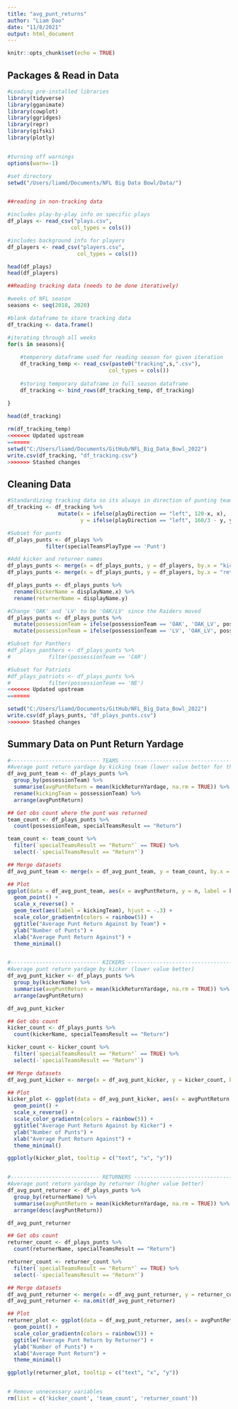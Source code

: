 ```yaml
---
title: "avg_punt_returns"
author: "Liam Dao"
date: "11/8/2021"
output: html_document
---
```


```r
knitr::opts_chunk$set(echo = TRUE)
```

## Packages & Read in Data
```r
#Loading pre-installed libraries
library(tidyverse)
library(gganimate)
library(cowplot)
library(ggridges)
library(repr)
library(gifski)
library(plotly)


#turning off warnings
options(warn=-1)

#set directory
setwd("/Users/liamd/Documents/NFL Big Data Bowl/Data/")


##reading in non-tracking data

#includes play-by-play info on specific plays
df_plays <- read_csv("plays.csv",
                    col_types = cols())

#includes background info for players
df_players <- read_csv("players.csv",
                      col_types = cols())

head(df_plays)
head(df_players)

##Reading tracking data (needs to be done iteratively)

#weeks of NFL season
seasons <- seq(2018, 2020)

#blank dataframe to store tracking data
df_tracking <- data.frame()

#iterating through all weeks
for(s in seasons){
    
    #temperory dataframe used for reading season for given iteration
    df_tracking_temp <- read_csv(paste0("tracking",s,".csv"),
                                col_types = cols())
    
    #storing temporary dataframe in full season dataframe
    df_tracking <- bind_rows(df_tracking_temp, df_tracking)                            
    
}

head(df_tracking)

rm(df_tracking_temp)
<<<<<<< Updated upstream
=======
setwd("C:/Users/liamd/Documents/GitHub/NFL_Big_Data_Bowl_2022")
write.csv(df_tracking, "df_tracking.csv")
>>>>>>> Stashed changes
```


## Cleaning  Data
```r
#Standardizing tracking data so its always in direction of punting team.
df_tracking <- df_tracking %>%
                mutate(x = ifelse(playDirection == "left", 120-x, x),
                       y = ifelse(playDirection == "left", 160/3 - y, y))

#Subset for punts
df_plays_punts <- df_plays %>% 
            filter(specialTeamsPlayType == 'Punt')

#Add kicker and returner names
df_plays_punts <- merge(x = df_plays_punts, y = df_players, by.x = "kickerId", by.y = "nflId", all.x = TRUE)
df_plays_punts <- merge(x = df_plays_punts, y = df_players, by.x = "returnerId", by.y = "nflId", all.x = TRUE)

df_plays_punts <- df_plays_punts %>% 
  rename(kickerName = displayName.x) %>% 
  rename(returnerName = displayName.y)

#Change 'OAK' and 'LV' to be 'OAK/LV' since the Raiders moved
df_plays_punts <- df_plays_punts %>% 
  mutate(possessionTeam = ifelse(possessionTeam == 'OAK', 'OAK_LV', possessionTeam)) %>% 
  mutate(possessionTeam = ifelse(possessionTeam == 'LV', 'OAK_LV', possessionTeam))

#Subset for Panthers
#df_plays_panthers <- df_plays_punts %>% 
#            filter(possessionTeam == 'CAR')

#Subset for Patriots
#df_plays_patriots <- df_plays_punts %>% 
#            filter(possessionTeam == 'NE')
<<<<<<< Updated upstream
=======

setwd("C:/Users/liamd/Documents/GitHub/NFL_Big_Data_Bowl_2022")
write.csv(df_plays_punts, "df_plays_punts.csv")
>>>>>>> Stashed changes
```


## Summary Data on Punt Return Yardage
```r
#---------------------------- TEAMS ----------------------------------
#Average punt return yardage by kicking team (lower value better for the team)
df_avg_punt_team <- df_plays_punts %>% 
  group_by(possessionTeam) %>% 
  summarise(avgPuntReturn = mean(kickReturnYardage, na.rm = TRUE)) %>% 
  rename(kickingTeam = possessionTeam) %>% 
  arrange(avgPuntReturn) 

## Get obs count where the punt was returned
team_count <- df_plays_punts %>% 
  count(possessionTeam, specialTeamsResult == "Return")

team_count <- team_count %>% 
  filter(`specialTeamsResult == "Return"` == TRUE) %>% 
  select(-`specialTeamsResult == "Return"`)

## Merge datasets
df_avg_punt_team <- merge(x = df_avg_punt_team, y = team_count, by.x = "kickingTeam", by.y = "possessionTeam", all.x = TRUE)

## Plot
ggplot(data = df_avg_punt_team, aes(x = avgPuntReturn, y = n, label = kickingTeam, color = -avgPuntReturn)) + 
  geom_point() + 
  scale_x_reverse() +
  geom_text(aes(label = kickingTeam), hjust = -.3) +
  scale_color_gradientn(colors = rainbow(5)) +
  ggtitle("Average Punt Return Against by Team") +
  ylab("Number of Punts") + 
  xlab("Average Punt Return Against") + 
  theme_minimal()


#---------------------------- KICKERS ----------------------------------#
#Average punt return yardage by kicker (lower value better)
df_avg_punt_kicker <- df_plays_punts %>% 
  group_by(kickerName) %>% 
  summarise(avgPuntReturn = mean(kickReturnYardage, na.rm = TRUE)) %>% 
  arrange(avgPuntReturn)

df_avg_punt_kicker

## Get obs count
kicker_count <- df_plays_punts %>% 
  count(kickerName, specialTeamsResult == "Return")

kicker_count <- kicker_count %>% 
  filter(`specialTeamsResult == "Return"` == TRUE) %>% 
  select(-`specialTeamsResult == "Return"`)

## Merge datasets
df_avg_punt_kicker <- merge(x = df_avg_punt_kicker, y = kicker_count, by.x = "kickerName", by.y = "kickerName", all.x = TRUE)

## Plot
kicker_plot <- ggplot(data = df_avg_punt_kicker, aes(x = avgPuntReturn, y = n, text = kickerName, color = -avgPuntReturn)) + 
  geom_point() + 
  scale_x_reverse() +
  scale_color_gradientn(colors = rainbow(5)) +
  ggtitle("Average Punt Return Against by Kicker") +
  ylab("Number of Punts") + 
  xlab("Average Punt Return Against") + 
  theme_minimal()

ggplotly(kicker_plot, tooltip = c("text", "x", "y"))


#---------------------------- RETURNERS ----------------------------------#
#Average punt return yardage by returner (higher value better)
df_avg_punt_returner <- df_plays_punts %>% 
  group_by(returnerName) %>% 
  summarise(avgPuntReturn = mean(kickReturnYardage, na.rm = TRUE)) %>%
  arrange(desc(avgPuntReturn))

df_avg_punt_returner

## Get obs count
returner_count <- df_plays_punts %>% 
  count(returnerName, specialTeamsResult == "Return")

returner_count <- returner_count %>% 
  filter(`specialTeamsResult == "Return"` == TRUE) %>% 
  select(-`specialTeamsResult == "Return"`)

## Merge datasets
df_avg_punt_returner <- merge(x = df_avg_punt_returner, y = returner_count, by.x = "returnerName", by.y = "returnerName", all.x = TRUE)
df_avg_punt_returner <- na.omit(df_avg_punt_returner)

## Plot
returner_plot <- ggplot(data = df_avg_punt_returner, aes(x = avgPuntReturn, y = n, text = returnerName, color = avgPuntReturn)) + 
  geom_point() + 
  scale_color_gradientn(colors = rainbow(5)) +
  ggtitle("Average Punt Return by Returner") +
  ylab("Number of Punts") + 
  xlab("Average Punt Return") + 
  theme_minimal()

ggplotly(returner_plot, tooltip = c("text", "x", "y"))


# Remove unnecessary variables
rm(list = c('kicker_count', 'team_count', 'returner_count'))
```

